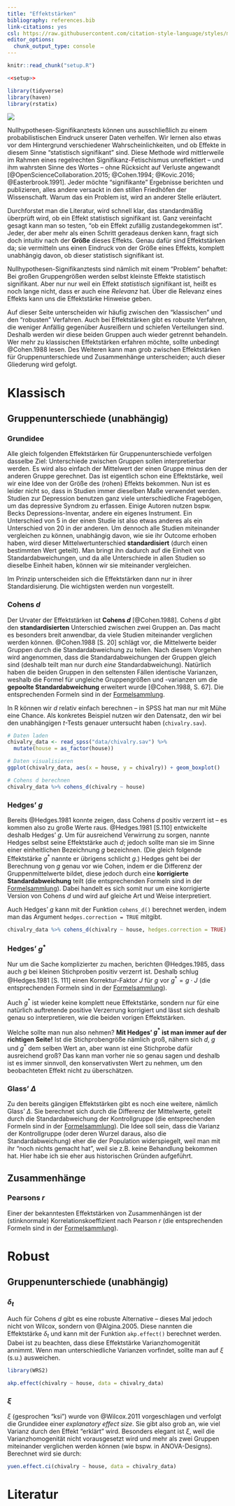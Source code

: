 ```yaml
---
title: "Effektstärken"
bibliography: references.bib
link-citations: yes
csl: https://raw.githubusercontent.com/citation-style-language/styles/master/apa.csl
editor_options: 
  chunk_output_type: console
---
```


```r
knitr::read_chunk("setup.R")
```

```r
<<setup>>
```

```r
library(tidyverse)
library(haven)
library(rstatix)
```

![](images/measure_r.jpg)

Nullhypothesen-Signifikanztests können uns ausschließlich zu einem probabilistischen Eindruck unserer Daten verhelfen. Wir lernen also etwas vor dem Hintergrund verschiedener Wahrscheinlichkeiten, und ob Effekte in diesem Sinne "statistisch signifikant" sind. Diese Methode wird mittlerweile im Rahmen eines regelrechten Signifikanz-Fetischismus unreflektiert -- und ihm wahrsten Sinne des Wortes -- ohne Rücksicht auf Verluste angewandt [@OpenScienceCollaboration.2015; @Cohen.1994; @Kovic.2016; @Easterbrook.1991]. Jeder möchte "signifikante" Ergebnisse berichten und publizieren, alles andere versackt in den stillen Friedhöfen der Wissenschaft. Warum das ein Problem ist, wird an anderer Stelle erläutert.

Durchforstet man die Literatur, wird schnell klar, das standardmäßig überprüft wird, ob ein Effekt statistisch signifikant ist. Ganz vereinfacht gesagt kann man so testen, "ob ein Effekt zufällig zustandegekommen ist". Jeder, der aber mehr als einen Schritt geradeaus denken kann, fragt sich doch intuitiv nach der **Größe** dieses Effekts. Genau dafür sind Effektstärken da; sie vermitteln uns einen Eindruck von der Größe eines Effekts, komplett unabhängig davon, ob dieser statistisch signifikant ist.

Nullhypothesen-Signifikanztests sind nämlich mit einem "Problem" behaftet: Bei großen Gruppengrößen werden selbst kleinste Effekte statistisch signifikant. Aber nur nur weil ein Effekt *statistisch* signifikant ist, heißt es noch lange nicht, dass er auch eine *Relevanz* hat. Über die Relevanz eines Effekts kann uns die Effektstärke Hinweise geben.

Auf dieser Seite unterscheiden wir häufig zwischen den "klassischen" und den "robusten" Verfahren. Auch bei Effektstärken gibt es robuste Verfahren, die weniger Anfällig gegenüber Ausreißern und schiefen Verteilungen sind. Deshalb werden wir diese beiden Gruppen auch wieder getrennt behandeln. Wer mehr zu klassischen Effektstärken erfahren möchte, sollte unbedingt @Cohen.1988 lesen. Des Weiteren kann man grob zwischen Effektstärken für Gruppenunterschiede und Zusammenhänge unterscheiden; auch dieser Gliederung wird gefolgt.

# Klassisch
## Gruppenunterschiede (unabhängig)
### Grundidee
Alle gleich folgenden Effektstärken für Gruppenunterschiede verfolgen dasselbe Ziel: Unterschiede zwischen Gruppen sollen interpretierbar werden. Es wird also einfach der Mittelwert der einen Gruppe minus den der anderen Gruppe gerechnet. Das ist eigentlich schon eine Effektstärke, weil wir eine Idee von der Größe des (rohen) Effekts bekommen. Nun ist es leider nicht so, dass in Studien immer dieselben Maße verwendet werden. Studien zur Depression benutzen ganz viele unterschiedliche Fragebögen, um das depressive Syndrom zu erfassen. Einige Autoren nutzen bspw. Becks Depressions-Inventar, andere ein eigenes Instrument. Ein Unterschied von 5 in der einen Studie ist also etwas anderes als ein Unterschied von 20 in der anderen. Um dennoch alle Studien miteinander vergleichen zu können, unabhängig davon, wie sie ihr Outcome erhoben haben, wird dieser Mittelwertunterschied **standardisiert** (durch einen bestimmten Wert geteilt). Man bringt ihn dadurch auf die Einheit von Standardabweichungen, und da alle Unterschiede in allen Studien so dieselbe Einheit haben, können wir sie miteinander vergleichen.

Im Prinzip unterscheiden sich die Effektstärken dann nur in ihrer Standardisierung. Die wichtigsten werden nun vorgestellt.

### Cohens $d$
Der Urvater der Effektstärken ist **Cohens $d$** [@Cohen.1988]. Cohens $d$ gibt den **standardisierten** Unterschied zwischen zwei Gruppen an. Das macht es besonders breit anwendbar, da viele Studien miteinander verglichen werden können. @Cohen.1988[S. 20] schlägt vor, die Mittelwerte beider Gruppen durch die Standardabweichung zu teilen. Nach diesem Vorgehen wird angenommen, dass die Standardabweichungen der Gruppen gleich sind (deshalb teilt man nur durch *eine* Standardabweichung). Natürlich haben die beiden Gruppen in den seltensten Fällen identische Varianzen, weshalb die Formel für ungleiche Gruppengrößen und -varianzen um die **gepoolte Standardabweichung** erweitert wurde [@Cohen.1988, S. 67]. Die entsprechenden Formeln sind in der [Formelsammlung](formelsammlung.html).

In R können wir $d$ relativ einfach berechnen -- in SPSS hat man nur mit Mühe eine Chance. Als konkretes Beispiel nutzen wir den Datensatz, den wir bei den unabhängigen $t$-Tests genauer untersucht haben (`chivalry.sav`).

```r
# Daten laden
chivalry_data <- read_spss("data/chivalry.sav") %>%
  mutate(house = as_factor(house))

# Daten visualisieren
ggplot(chivalry_data, aes(x = house, y = chivalry)) + geom_boxplot()

# Cohens d berechnen
chivalry_data %>% cohens_d(chivalry ~ house)
```


### Hedges' $g$
Bereits @Hedges.1981 konnte zeigen, dass Cohens $d$ positiv verzerrt ist -- es kommen also zu große Werte raus. @Hedges.1981[S.110] entwickelte deshalb Hedges' $g$. Um für ausreichend Verwirrung zu sorgen, nannte Hedges selbst seine Effektstärke auch $d$; jedoch sollte man sie im Sinne einer einheitlichen Bezeichnung $g$ bezeichnen. (Die gleich folgende Effektstärke $g^*$ nannte er übrigens schlicht $g$.) Hedges geht bei der Berechnung von $g$ genau vor wie Cohen, indem er die Differenz der Gruppenmittelwerte bildet, diese jedoch durch eine **korrigierte Standardabweichung** teilt (die entsprechenden Formeln sind in der [Formelsammlung](formelsammlung.html)). Dabei handelt es sich somit nur um eine korrigierte Version von Cohens $d$ und wird auf gleiche Art und Weise interpretiert.

Auch Hedges' $g$ kann mit der Funktion `cohens_d()` berechnet werden, indem man das Argument `hedges.correction = TRUE` mitgibt.

```r
chivalry_data %>% cohens_d(chivalry ~ house, hedges.correction = TRUE)
```


### Hedges' $g^*$
Nur um die Sache komplizierter zu machen, berichten @Hedges.1985, dass auch $g$ bei kleinen Stichproben positiv verzerrt ist. Deshalb schlug @Hedges.1981[S. 111] einen Korrektur-Faktor $J$ für $g$ vor $g^* = g \cdot J$ (die entsprechenden Formeln sind in der [Formelsammlung](formelsammlung.html)).

Auch $g^*$ ist wieder keine komplett neue Effektstärke, sondern nur für eine natürlich auftretende positive Verzerrung korrigiert und lässt sich deshalb genau so interpretieren, wie die beiden vorigen Effektstärken.

Welche sollte man nun also nehmen? **Mit Hedges' $g^*$ ist man immer auf der richtigen Seite!** Ist die Stichprobengröße nämlich groß, nähern sich $d$, $g$ und $g^*$ dem selben Wert an, aber wann ist eine Stichprobe dafür ausreichend groß? Das kann man vorher nie so genau sagen und deshalb ist es immer sinnvoll, den konservativsten Wert zu nehmen, um den beobachteten Effekt nicht zu überschätzen.

### Glass' $\Delta$
Zu den bereits gängigen Effektstärken gibt es noch eine weitere, nämlich Glass' $\Delta$. Sie berechnet sich durch die Differenz der Mittelwerte, geteilt durch die Standardabweichung der Kontrollgruppe (die entsprechenden Formeln sind in der [Formelsammlung](formelsammlung.html)). Die Idee soll sein, dass die Varianz der Kontrollgruppe (oder deren Wurzel daraus, also die Standardabweichung) eher die der Population widerspiegelt, weil man mit ihr "noch nichts gemacht hat", weil sie z.B. keine Behandlung bekommen hat. Hier habe ich sie eher aus historischen Gründen aufgeführt.

## Zusammenhänge
### Pearsons $r$
Einer der bekanntesten Effektstärken von Zusammenhängen ist der (stinknormale) Korrelationskoeffizient nach Pearson $r$ (die entsprechenden Formeln sind in der [Formelsammlung](formelsammlung.html)).

# Robust
## Gruppenunterschiede (unabhängig)
### $\delta_t$
Auch für Cohens $d$ gibt es eine robuste Alternative -- dieses Mal jedoch nicht von Wilcox, sondern von @Algina.2005. Diese nannten die Effektstärke $\delta_t$ und kann mit der Funktion `akp.effect()` berechnet werden. Dabei ist zu beachten, dass diese Effektstärke Varianzhomogenität annimmt. Wenn man unterschiedliche Varianzen vorfindet, sollte man auf $\xi$ (s.u.) ausweichen.

```r
library(WRS2)

akp.effect(chivalry ~ house, data = chivalry_data)
```

### $\xi$
$\xi$ (gesprochen "ksi") wurde von @Wilcox.2011 vorgeschlagen und verfolgt die Grundidee einer *explanatory effect size*. Sie gibt also grob an, wie viel Varianz durch den Effekt "erklärt" wird. Besonders elegant ist $\xi$, weil die Varianzhomogenität nicht vorausgesetzt wird und mehr als zwei Gruppen miteinander verglichen werden können (wie bspw. in ANOVA-Designs). Berechnet wird sie durch:

```r
yuen.effect.ci(chivalry ~ house, data = chivalry_data)
```


# Literatur